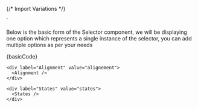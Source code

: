 
{/* Import Variations */}


  <Selector alignment="center" title="Option 1" iconOrBrandUrl="Bell" />
`

<Section contained={true} style={{ paddingTop: 30 }}>
  <p>
    Below is the basic form of the Selector component, we will be displaying one
    option which represents a single instance of the selector, you can add
    multiple options as per your needs
  </p>

  <Preview wrapper={true}>
    <div style={{ padding: 50 }}>
      <Selector alignment="center" title="Option 1" iconOrBrandUrl="Bell" />
    </div>
  </Preview>

  <Snippet language="js">
    {basicCode}
  </Snippet>
</Section>

<Section title="States & Variations" style={{ paddingTop: 0 }}>
  <Switcher>
    <div label="Variations" value="variations">
      <Variations />
    </div>

    <div label="Alignment" value="alignement">
      <Alignment />
    </div>

    <div label="States" value="states">
      <States />
    </div>
  </Switcher>
</Section>
